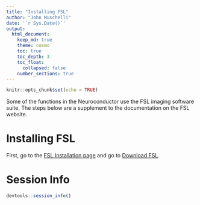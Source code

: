 ```yaml
---
title: "Installing FSL"
author: "John Muschelli"
date: '`r Sys.Date()`'
output: 
  html_document:
    keep_md: true
    theme: cosmo
    toc: true
    toc_depth: 3
    toc_float:
      collapsed: false
    number_sections: true
---
```


<style type="text/css">
div.tocify {
  max-height: 50%;
}
</style>

```r
knitr::opts_chunk$set(echo = TRUE)
```

Some of the functions in the Neuroconductor use the FSL imaging software suite.  The steps below are a supplement to the documentation on the FSL website.  

# Installing FSL

First, go to the [FSL Installation page](http://fsl.fmrib.ox.ac.uk/fsl/fslwiki/FslInstallation) and go to [Download FSL](http://fsl.fmrib.ox.ac.uk/fsldownloads).  


# Session Info

```r
devtools::session_info()
```
